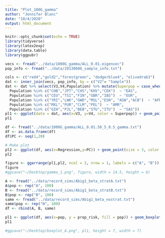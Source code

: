 ```yaml
---
title: "Plot_100G_gamma"
author: "Jennifer Blanc"
date: "10/4/2020"
output: html_document
---
```


```r
knitr::opts_chunk$set(echo = TRUE)
library(tidyverse)
library(latex2exp)
library(data.table)
library(ggpubr)
```

```r
vecs <- fread("../data/1000G_gamma/ALL_0.01.eigenvec")
pop_info <- fread("../data/20130606_sample_info.txt")

cols <- c("red4","gold2","forestgreen", "dodgerblue4", "olivedrab3")
dat <- inner_join(vecs, pop_info, by = c("V2"= "Sample"))
dat <- dat %>% select(V3,V4,Population) %>% mutate(Superpop = case_when(
  Population %in% c("CHB","JPT","CHS","KHV","CDX")  ~ "EAS",
  Population %in% c("CEU","TSI","FIN","GBR","IBS")  ~ "EUR",
  Population %in% c("YRI","LWK","GWD","MSL","ESN", "ASW","ACB")  ~ "AFR",
  Population %in% c("MXL","PUR","CLM","PEL")  ~ "AMR",
  Population %in% c("GIH","PJL","BEB","STU","ITU")  ~ "SAS"))
pl1 <- ggplot(data = dat, aes(x=V3, y=V4, color = Superpop)) + geom_point() + xlab("PC 1") + ylab("PC 2") + scale_color_manual(values = cols, name = "Super Population Code") + theme_classic()  + theme(axis.title= element_text(size = 16, face="bold"), axis.text = element_text(size = 14), legend.position = "bottom", legend.text = element_text(siz = 14), legend.title = element_text(size = 14))+ guides(colour = guide_legend(override.aes = list(size=4)))
pl1
```

```r
df <- fread("../data/1000G_gamma/ALL_0.01.50_5_0.5_gamma.txt")
df <- as.data.frame(df)
df$PC <- seq(1,20)

# Make plot 
pl2 <- ggplot(df, aes(x=Regression,y=PC)) + geom_point(size = 3, color = "dodgerblue4") + geom_vline(xintercept = 0, color = "gold2") + ylab("PC") + scale_y_continuous(minor_breaks = seq(1 , 20, 1), breaks = seq(1, 20)) + xlab(TeX('$\\hat{\\gamma}_{s|D}$')) + geom_errorbarh(aes(xmin = Lower, xmax = Upper))+ theme_bw()+ theme(axis.title.y= element_text(size = 16, face="bold"), axis.text = element_text(size = 14), axis.title.x= element_text(size = 20, face="bold")) + theme(panel.grid.minor.x=element_blank(),panel.grid.major.x=element_blank()) 
pl2
```

```r
figure <- ggarrange(pl1,pl2, ncol = 2, nrow = 1, labels = c("A", "B"))
figure
#ggsave("~/Desktop/gamma_1.png", figure, width = 14.5, height = 6)
```

```r
A <- fread("../data/record_sims/Abig1_beta_stratA.txt")
A$pop <- rep("A", 100)
B <- fread("../data/record_sims/Abig1_beta_stratB.txt")
B$pop <- rep("B", 100)
same <- fread("../data/record_sims/Abig1_beta_nostrat.txt")
same$pop <- rep("N", 100)
df <- rbind(A, B, same)

pl1 <- ggplot(df, aes(x=pop, y = prop_risk, fill = pop)) + geom_boxplot() + scale_fill_manual(values=c("dodgerblue4", "red4", "gold4")) + ylab("Proportion of Trait Increasing Derived Alleles") + xlab("Population Impacted by a Trait \n Increasing Environmental Variable") + theme_classic()+ theme(legend.position = "none", axis.title = element_text(size = 14), axis.title.y = element_text(size =14), axis.text.x = element_text(size = 12), axis.text = element_text(size = 12)) + ylim(0.25, 0.75) + theme(axis.title.x = element_text(size = 20, face = "bold"), axis.title.y = element_text(size = 20, face = "bold"), axis.text.x = element_text(size = 16),  axis.text.y = element_text(size = 20)) 
pl1

#ggsave("~/Desktop/boxplot_A.png", pl1, height = 7, width = 7)
```



